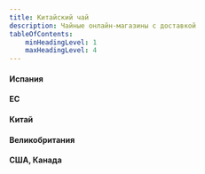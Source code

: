 ```yaml
---
title: Китайский чай
description: Чайные онлайн-магазины с доставкой
tableOfContents:
    minHeadingLevel: 1
    maxHeadingLevel: 4
---
```




#### Испания

<LinkCard title="Punto de te" description="Мадрид, Испания. Чай и посуда." href="https://puntodete.com/" />
<LinkCard title="Tea Shop" description="Мадрид, Испания. Чай (не настоящий) и посуда." href="https://www.teashop.com/" />
<LinkCard title="Moychay Barcelona" description="Барселона, Испания. Чай и посуда." href="https://moychay.barcelona/" />


#### ЕС

<LinkCard title="Moychay" description="Нидерланды. Чай и посуда." href="https://moychay.nl/" />

<CardGrid>
    <LinkCard title="Tea Log" description="Мюнхен, Германия. Посуда." href="https://www.tea-log.com/" />
    <LinkCard title="Unearthed Gallery" description="Мюнхен, Германия. Посуда." href="https://unearthed-gallery.com/shop" />
</CardGrid>


<LinkCard title="Eastern Leaves" description="Италия. Чай и посуда." href="https://easternleaves.com/" />


<LinkCard title="Deerland Tea" description="Германия. Чай." href="https://www.deerlandtea.com/" />

<LinkCard title="Teewald" description="Дрезден, Германия. Чай и посуда." href="https://teewald.com/" />

<LinkCard title="Cha Moods ❤️" description="Нидерланды. Чай и посуда." href="https://www.chamoods.com/" />



#### Китай

<LinkCard title="Bitter Leaf" description="Куньмин, Юньнань, Китай. Чай и посуда." href="https://www.bitterleafteas.com/" />

<LinkCard title="Chasing Tea" description="Китай. Чай и посуда." href="https://chasingteas.com/" />

<LinkCard title="One River Tea" description="Китай. Чай." href="https://onerivertea.com/" />

<LinkCard title="Mud&Leaves" description="Китай/Тайвань. Чай и посуда." href="https://mudandleaves.com/" />

<LinkCard title="Tea Senz" description="Китай, налоги включены. Чай и посуда." href="https://www.teasenz.com/" />

<LinkCard title="Yunnan Sourcing" description="Куньмин, Юньнань, Китай. Чай и посуда." href="https://yunnansourcing.com/" />

<LinkCard title="Tong Xin She" description="Гуандун, Китай. Чай и посуда." href="https://txs-tea.com/" />

#### Великобритания

<LinkCard title="Tea & Coffee" description="Великобритания. Чай, кофе и посуда." href="https://www.tea-and-coffee.com/" />


#### США, Канада

<LinkCard title="Tea Rebellion" description="Любой чай, кроме китайского" href="https://tearebellion.com/" />

<LinkCard title="Living Tea" description="Чикаго, США. Чай и посуда." href="https://www.livingtea.net/" />

<LinkCard title="Camellia Sinensis" description="Монреаль, Канада. Чай и посуда." href="https://camellia-sinensis.com/" />



